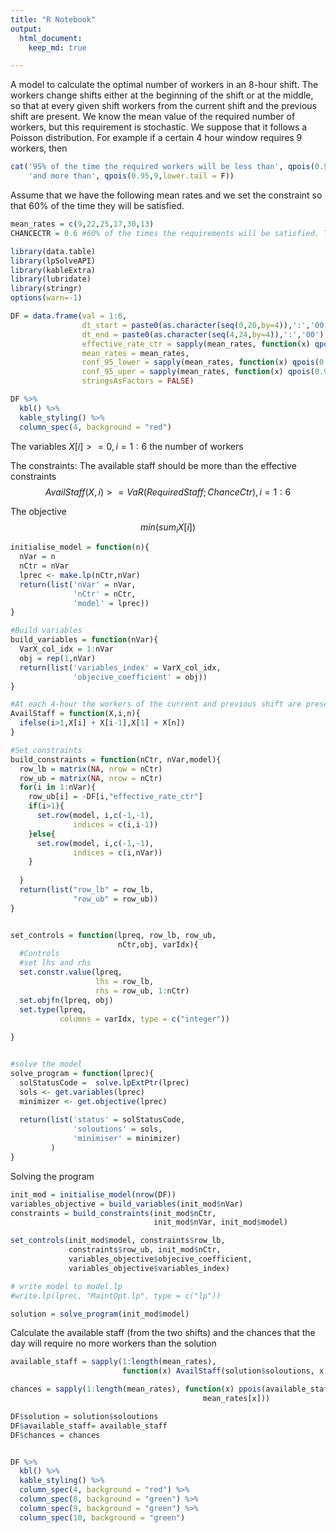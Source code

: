 ```yaml
---
title: "R Notebook"
output:
  html_document:
    keep_md: true

---
```

A model to calculate the optimal number of workers in an 8-hour shift. The workers change shifts either at the beginning of the shift or at the middle, so that at every given shift workers from the current shift and the previous shift are present.
We know the mean value of the required number of workers, but this requirement is stochastic. We suppose that it follows a Poisson distribution. For example if a certain 4 hour window requires 9 workers, then 

```r
cat('95% of the time the required workers will be less than', qpois(0.95,9),
    'and more than', qpois(0.95,9,lower.tail = F))
```
Assume that we have the following mean rates and we set the constraint so that 60% of the time they will be satisfied.
```r
mean_rates = c(9,22,25,17,30,13)
CHANCECTR = 0.6 #60% of the times the requirements will be satisfied. The higher the bigger the value.
```



```r

library(data.table)
library(lpSolveAPI)
library(kableExtra)
library(lubridate)
library(stringr)
options(warn=-1)

DF = data.frame(val = 1:6,
                dt_start = paste0(as.character(seq(0,20,by=4)),':','00')  ,
                dt_end = paste0(as.character(seq(4,24,by=4)),':','00') ,
                effective_rate_ctr = sapply(mean_rates, function(x) qpois(CHANCECTR,x)),
                mean_rates = mean_rates,
                conf_95_lower = sapply(mean_rates, function(x) qpois(0.95,x)),
                conf_95_uper = sapply(mean_rates, function(x) qpois(0.95,x, lower.tail=F)),
                stringsAsFactors = FALSE)

DF %>%
  kbl() %>%
  kable_styling() %>%
  column_spec(4, background = "red")
```
The variables
$X[i] >= 0, i=1:6$ the number of workers

The constraints: The available staff should be more than the effective constraints
$$AvailStaff(X,i) >= VaR(RequiredStaff;ChanceCtr),  i=1:6$$

The objective
$$min(sum_i X[i])$$




```r

initialise_model = function(n){
  nVar = n
  nCtr = nVar
  lprec <- make.lp(nCtr,nVar)
  return(list('nVar' = nVar,
              'nCtr' = nCtr,
              'model' = lprec))
}

#Build variables
build_variables = function(nVar){
  VarX_col_idx = 1:nVar
  obj = rep(1,nVar)
  return(list('variables_index' = VarX_col_idx,
              'objecive_coefficient' = obj))
}

#At each 4-hour the workers of the current and previous shift are present
AvailStaff = function(X,i,n){
  ifelse(i>1,X[i] + X[i-1],X[1] + X[n])
}

#Set constraints
build_constraints = function(nCtr, nVar,model){
  row_lb = matrix(NA, nrow = nCtr)
  row_ub = matrix(NA, nrow = nCtr)
  for(i in 1:nVar){
    row_ub[i] = -DF[i,"effective_rate_ctr"]
    if(i>1){
      set.row(model, i,c(-1,-1),
              indices = c(i,i-1))
    }else{
      set.row(model, i,c(-1,-1),
              indices = c(i,nVar))
    }
    
  }
  return(list("row_lb" = row_lb,
              "row_ub" = row_ub))
}


set_controls = function(lpreq, row_lb, row_ub,
                        nCtr,obj, varIdx){
  #Controls
  #set lhs and rhs
  set.constr.value(lpreq,
                   lhs = row_lb,
                   rhs = row_ub, 1:nCtr)
  set.objfn(lpreq, obj)
  set.type(lpreq,
           columns = varIdx, type = c("integer"))
  
}


#solve the model
solve_program = function(lprec){
  solStatusCode =  solve.lpExtPtr(lprec)
  sols <- get.variables(lprec)
  minimizer <- get.objective(lprec)
  
  return(list('status' = solStatusCode,
              'soloutions' = sols,
              'minimiser' = minimizer)
         )
}


```
Solving the program
```r
init_mod = initialise_model(nrow(DF))
variables_objective = build_variables(init_mod$nVar)
constraints = build_constraints(init_mod$nCtr,
                                init_mod$nVar, init_mod$model)

set_controls(init_mod$model, constraints$row_lb,
             constraints$row_ub, init_mod$nCtr,
             variables_objective$objecive_coefficient,
             variables_objective$variables_index)

# write model to model.lp
#write.lp(lprec, "MaintOpt.lp", type = c("lp"))

solution = solve_program(init_mod$model)
```

Calculate the available staff (from the two shifts) and the chances that the day will require no more workers than the solution

```r

available_staff = sapply(1:length(mean_rates),
                         function(x) AvailStaff(solution$soloutions, x, length(mean_rates)) )

chances = sapply(1:length(mean_rates), function(x) ppois(available_staff[x],
                                           mean_rates[x]))

DF$solution = solution$soloutions
DF$available_staff= available_staff
DF$chances = chances


DF %>%
  kbl() %>%
  kable_styling() %>%
  column_spec(4, background = "red") %>%
  column_spec(8, background = "green") %>%
  column_spec(9, background = "green") %>%
  column_spec(10, background = "green")
```

